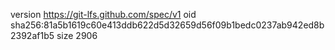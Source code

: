 version https://git-lfs.github.com/spec/v1
oid sha256:81a5b1619c60e413ddb622d5d32659d56f09b1bedc0237ab942ed8b2392af1b5
size 2906
